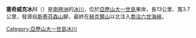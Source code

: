 {{coord|69|51|S|69|22|W|display=title}}

'''塞奇威克冰川'''（{{lang-en|Sedgwick Glacier}}）是[[南極洲|南極洲]]的[[冰川|冰川]]，位於[[亞歷山大一世島|亞歷山大一世島]]東岸，長13公里、寬3.7公里，發源自[[斯蒂芬森山|斯蒂芬森山]]腳，最終在[[赫克爾山|赫克爾山]]以北注入[[喬治六世海峽|喬治六世海峽]]。

{{DEFAULTSORT:Sedgwick Glacier}}
[[Category:亞歷山大一世島冰川|Category:亞歷山大一世島冰川]]


{{AlexanderIsland-geo-stub}}